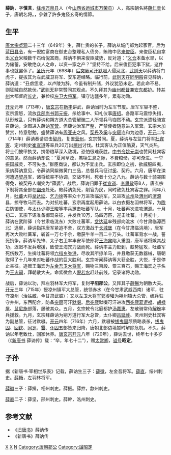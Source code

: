 '''薛訥'''{{BD|649年||720年||catIdx=X}}，字'''慎言'''，[[绛州|绛州]][[万泉县|万泉县]]人（今[[山西省|山西省]][[运城市|运城市]][[万荣县|万荣县]]）人，高宗朝名將[[薛仁贵|薛仁贵]]长子，唐朝名将。{{Fact|民間故事中的薛讷，稱作'''[[薛丁山|薛丁山]]'''}}，參雜了許多鬼怪玄奇的情節。

==生平==
[[唐太宗|唐太宗]][[貞觀_(唐朝)|贞观]]二十三年（649年）生，薛仁贵的长子。薛讷从城门郎为起家官，后为[[蓝田县|蓝田]][[县令|县令]]，有一倪姓富商在御史台整理私人债务，贿赂中丞[[来俊臣|来俊臣]]。来俊臣私自拿出[[义仓|义仓]]米粮数千石给倪富商，薛讷不惧来俊臣威势，反对道：“[[义仓|义仓]]本备水旱，以为储蓄，安敢绝众人之命，以资一家之产？”坚持不给。后来俊臣犯事下狱，这件事也就罢休了。[[圣历|圣历]]元年（698年）[[后突厥|后突厥]][[可汗|可汗]][[默啜|默啜]]入侵[[河北|河北]]，[[武则天|武则天]]以薛讷将门虎子，提拔其为左武威卫将军、安东道经略。临行前，[[武则天|武则天]]在[[同明殿|同明殿]]召见薛讷，薛讷道：“丑虏恁凌，以卢陵为辞。今虽有制升储，外议犹恐未定。若此命不易，则狂贼自然款伏。”[[武则天|武则天]]非常赞同其观点。不久拜其为[[幽州|幽州]][[都督|都督]]兼[[安东都护|安东都护]]。转[[并州|并州]]大都督府[[长史|长史]]，兼检校[[左卫大将军|左卫大将军]]。镇守边疆多年，累有功勋。

[[开元|开元]]元年（713年），[[唐玄宗|唐玄宗]]在[[新豐縣_(漢朝)|新丰]]讲武，薛讷当时为左军节度。唐军军容不整，玄宗震怒，流放[[兵部尚书|兵部尚书]][[郭元振|郭元振]]，杀给事中、知礼仪事[[唐绍|唐绍]]。各路军马震惊失措，队形散乱，只有薛讷和朔方道大总管[[解琬|解琬]]二人所领兵马岿然不动。玄宗派遣轻骑宣召薛讷，企图进入薛讷[[军营|军营]]。但薛讷治军严整，严禁使者随意进入军营。玄宗大加赞赏，特意慰勉，盛赞薛讷有[[周亚夫|周亚夫]]之风。[[契丹|契丹]]及[[奚|奚]]与[[突厥|突厥]]连和为边患，[[开元|开元]]二年（714年）薛讷奏请进击[[契丹|契丹]]，复置[[营州|营州]]，玄宗赞同。夏，薛讷与左监门将军[[杜宾客|杜宾客]]、定州刺史[[崔宣道|崔宣道]]等率兵20万出[[檀州|檀州]]讨伐。杜宾客认为正值酷夏，天气炎热，将士们披甲执戈，携带粮草深入敌境，恐怕很难获胜。[[中书令|中书令]][[姚元崇|姚元崇]]也赞同杜宾客的意见。然而薛讷却说：“夏月草茂，羔犊生息之际，不费粮储，亦可渐进。一举振国威灵，不可失也。”群臣商议，都认为不宜出兵。玄宗即位之初，欲威服四夷，采纳薛讷意见，令薛讷同紫微黄门三品，总督兵马征讨[[奚|奚]]、契丹。六月，唐军在滦河遭遇[[契丹|契丹]]军，诸将统率不协调，交战不利，死者十分之八九。薛讷与数十骑突围得免，被契丹人嘲笑为“薛婆”。战后，薛讷归罪于[[崔宣道|崔宣道]]、[[李思敬|李思敬]]等8人，唐玄宗下制将其全部在[[幽州|幽州]]处死。敕薛讷免死，削官为民，同时赦免杜宾客之罪。同年八月，[[吐蕃|吐蕃]]大将[[坌达延|坌达延]]、[[乞力徐|乞力徐]]等率众十万进攻临洮军，又进攻[[兰州|兰州]]及[[渭州|渭州]]的[[渭源|渭源]]县，掠夺牧马而去。为对抗吐蕃，玄宗再度起用薛讷，以白衣摄左羽林将军，为[[陇右|陇右]]防御使，与[[太仆|太仆]]少卿[[王晙|王晙]]等率兵邀击吐蕃军队。十月，吐蕃再次进攻[[渭源|渭源]]。十月初二，玄宗下诏准备御驾亲征，并发兵10万，马四万匹，迎击吐蕃。十月初十，薛讷在武阶驿（今甘肃临洮东）大败吐蕃军，[[坌达延|坌达延]]率残部向洮水（今甘肃临潭西北）逃窜，薛讷指挥唐军紧追不舍，双方激战于[[长城堡|长城堡]]（在今甘肃临洮境），唐军再次大败吐蕃军，斩首一万七千余，缴获牛羊一百二十万头。吐蕃军背水一战，誓死抗争。薛讷军先锋、太子右卫率丰安军使郎将[[王海宾|王海宾]]陷入重围，唐军诸将嫉其战功，迟迟不发兵增援，致使王海宾力战而死。薛讷率主力赶到，趁势猛攻，吐蕃军死伤数万，生擒吐蕃将领[[六指乡弥洪|六指乡弥洪]]，尽收其所掠羊马，并且缴获无数器械，唐朝取得了十几年来对吐蕃作战的巨大胜利。玄宗听闻薛讷等大获全胜，大悦，于是停止亲征。追赠王海宾为[[左金吾卫大将军|左金吾卫大将军]]，赐物三百段、粟三百石，赐王海宾之子名为[[王忠嗣|王忠嗣]]，拜朝散大夫。命紫微舍人[[倪若水|倪若水]]赶赴前线，记录诸将功勋。

战后，薛讷以功，拜左羽林军大将军，复封'''平阳郡公'''。又拜其子[[薛暢|薛暢]]为朝散大夫。[[开元|开元]]三年（715年）授凉州镇军大总管，统领赤水（在今甘肃武威西南）诸军，驻守凉州（治姑臧，今甘肃武威）；又以[[左卫大将军|左卫大将军]][[郭虔瓘|郭虔瓘]]为朔州镇大总管，统兵驻守并州，东西配合，防备[[突厥|突厥]]可汗[[默啜|默啜]]。[[后突厥|后突厥]]默啜可汗进攻[[西突厥|西突厥]][[葛逻禄|葛逻禄]]、[[胡禄屋|胡禄屋]]、[[鼠尼施|鼠尼施]]部落，屡破其众。五月，玄宗敕令北庭都护[[汤嘉惠|汤嘉惠]]、左散骑常侍[[解琬|解琬]]率兵援救。九月，玄宗拜薛讷为朔方道行军大总管，太仆卿[[吕延祚|吕延祚]]、灵州刺史杜宾客为副总管，征讨默啜。[[开元|开元]]四年（716年）六月，默啜被[[拔曳固|拔曳固]]颉质略袭杀，[[拔曳固|拔曳固]]、[[回纥|回纥]]、[[同罗|同罗]]、[[霫|霫]]、[[仆固|仆固]]五部皆来归降，唐朝北部边境暂时解除危机。不久，薛讷以年老致仕，回家休养。[[唐玄宗|唐玄宗]][[开元|开元]]八年（720年），薛讷去世，终年七十多岁（《[[新唐书|新唐书]] 薛讷传》载：“卒，年七十二”），赠[[太常卿|太常卿]]，[[谥号|谥号]]'''昭定'''。

==子孙==

据《新唐书·宰相世系表》记载，薛讷生三子：[[薛徽|薛徽]]，左金吾将军。[[薛直|薛直]]，绥州刺史。[[薛畅|薛畅]]，左羽林将军。

[[薛徽|薛徽]]三子：薛揖，相州刺史。薛振。薛抃，歙州刺史。

[[薛直|薛直]]二子：薛坚，邢州刺史。薛幹，洺州刺史。


==参考文献==
*《[[旧唐书|旧唐书]]》薛讷传
*《新唐书》薛讷传

[[Category:唐朝军事人物|X]]
[[Category:朔方道大总管|X]]
[[Category:河东薛氏|N]]
[[Category:唐朝郡公|Category:唐朝郡公]]
[[Category:諡昭定|Category:諡昭定]]